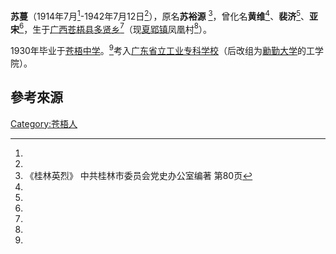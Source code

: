 '''苏蔓'''（1914年7月<ref name=glyl/>-1942年7月12日<ref name=glyl/>），原名'''苏裕源''' <ref name=glyl>《桂林英烈》  中共桂林市委员会党史办公室编著 第80页</ref>，曾化名'''黄维'''<ref name=glyl/>、'''裴济'''<ref name=glyl/>、'''亚宋'''<ref name=glyl/>，生于[[广西|广西]][[苍梧县|苍梧县]][[多贤乡|多贤乡]]<ref name=glyl/>（现[[夏郢镇|夏郢镇]]凤凰村<ref name=glyl/>）。

1930年毕业于[[苍梧中学|苍梧中学]]。<ref name=glyl/>考入[[广东省立工业专科学校|广东省立工业专科学校]]（后改组为[[勷勤大学|勷勤大学]]的工学院）。

==參考來源==
<references/>

[[Category:苍梧人|Category:苍梧人]]